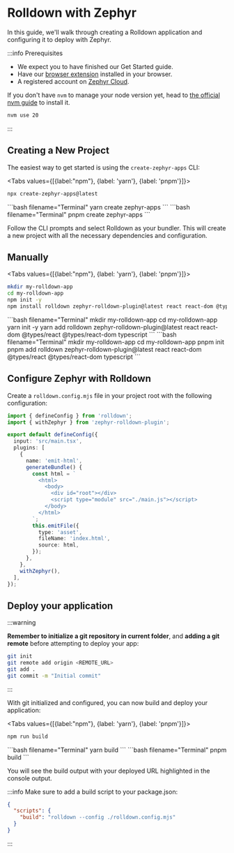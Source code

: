 
# Rolldown with Zephyr

<SourceCode href="https://github.com/ZephyrCloudIO/zephyr-examples/tree/main/examples/rolldown-app" />

In this guide, we'll walk through creating a Rolldown application and configuring it to deploy with Zephyr.

:::info Prerequisites

- We expect you to have finished our Get Started guide.
- Have our [browser extension](https://chromewebstore.google.com/detail/zephyr-mission-control/liflhldchhinbaeplljlplhnbkdidedn) installed in your browser.
- A registered account on [Zephyr Cloud](https://app.zephyr-cloud.io).

If you don't have `nvm` to manage your node version yet, head to [the official nvm guide](https://github.com/nvm-sh/nvm) to install it.

```bash
nvm use 20 
```

:::

## Creating a New Project

The easiest way to get started is using the `create-zephyr-apps` CLI:

<Tabs values={[{label:"npm"}, {label: 'yarn'}, {label: 'pnpm'}]}>
<Tab>
```bash filename="Terminal"
npx create-zephyr-apps@latest
```
</Tab>
<Tab>
```bash filename="Terminal"
yarn create zephyr-apps
```
</Tab>
<Tab>
```bash filename="Terminal"
pnpm create zephyr-apps
```
</Tab>
</Tabs>

Follow the CLI prompts and select Rolldown as your bundler. This will create a new project with all the necessary dependencies and configuration.

## Manually

<Tabs values={[{label:"npm"}, {label: 'yarn'}, {label: 'pnpm'}]}>
<Tab>
```bash filename="Terminal"
mkdir my-rolldown-app
cd my-rolldown-app
npm init -y
npm install rolldown zephyr-rolldown-plugin@latest react react-dom @types/react @types/react-dom typescript
```
</Tab>
<Tab>
```bash filename="Terminal"
mkdir my-rolldown-app
cd my-rolldown-app
yarn init -y
yarn add rolldown zephyr-rolldown-plugin@latest react react-dom @types/react @types/react-dom typescript
```
</Tab>
<Tab>
```bash filename="Terminal"
mkdir my-rolldown-app
cd my-rolldown-app
pnpm init
pnpm add rolldown zephyr-rolldown-plugin@latest react react-dom @types/react @types/react-dom typescript
```
</Tab>
</Tabs>

## Configure Zephyr with Rolldown

Create a `rolldown.config.mjs` file in your project root with the following configuration:

```ts filename="rolldown.config.mjs"
import { defineConfig } from 'rolldown';
import { withZephyr } from 'zephyr-rolldown-plugin';

export default defineConfig({
  input: 'src/main.tsx',
  plugins: [
    {
      name: 'emit-html',
      generateBundle() {
        const html = `
          <html>
            <body>
              <div id="root"></div>
              <script type="module" src="./main.js"></script>
            </body>
          </html>
        `;
        this.emitFile({
          type: 'asset',
          fileName: 'index.html',
          source: html,
        });
      },
    },
    withZephyr(),
  ],
});
```

## Deploy your application

:::warning

**Remember to initialize a git repository in current folder**, and **adding a git remote** before attempting to deploy your app:

```bash
git init
git remote add origin <REMOTE_URL>
git add .
git commit -m "Initial commit"
```

:::

With git initialized and configured, you can now build and deploy your application:

<Tabs values={[{label:"npm"}, {label: 'yarn'}, {label: 'pnpm'}]}>
<Tab>
```bash filename="Terminal"
npm run build
```
</Tab>
<Tab>
```bash filename="Terminal"
yarn build
```
</Tab>
<Tab>
```bash filename="Terminal"
pnpm build
```
</Tab>
</Tabs>

<BuildAuthInfo />

You will see the build output with your deployed URL highlighted in the console output.

:::info
Make sure to add a build script to your package.json:

```json
{
  "scripts": {
    "build": "rolldown --config ./rolldown.config.mjs"
  }
}
```
:::
